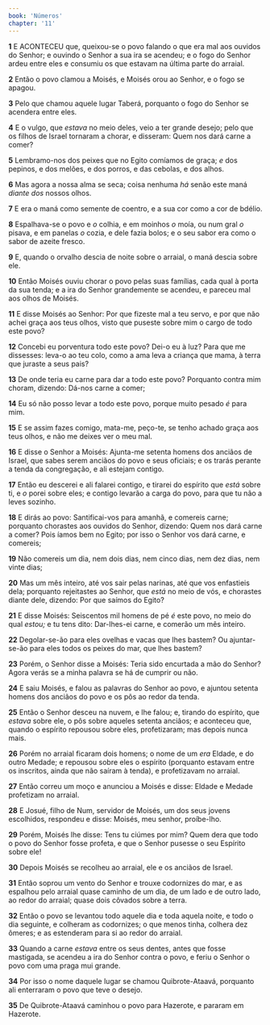 ```yaml
---
book: 'Números'
chapter: '11'
---
```


**1** E ACONTECEU que, queixou-se o povo falando o que era mal aos ouvidos do Senhor; e ouvindo o Senhor a sua ira se acendeu; e o fogo do Senhor ardeu entre eles e consumiu os que estavam na última parte do arraial.

**2** Então o povo clamou a Moisés, e Moisés orou ao Senhor, e o fogo se apagou.

**3** Pelo que chamou aquele lugar Taberá, porquanto o fogo do Senhor se acendera entre eles.

**4** E o vulgo, que _estava_ no meio deles, veio a ter grande desejo; pelo que os filhos de Israel tornaram a chorar, e disseram: Quem nos dará carne a comer?

**5** Lembramo-nos dos peixes que no Egito comíamos de graça; _e_ dos pepinos, e dos melões, e dos porros, e das cebolas, e dos alhos.

**6** Mas agora a nossa alma se seca; coisa nenhuma _há_ senão este maná _diante dos_ nossos olhos.

**7** E era o maná como semente de coentro, e a sua cor como a cor de bdélio.

**8** Espalhava-se o povo e _o_ colhia, e em moinhos _o_ moía, ou num gral _o_ pisava, e em panelas _o_ cozia, e dele fazia bolos; e o seu sabor era como o sabor de azeite fresco.

**9** E, quando o orvalho descia de noite sobre o arraial, o maná descia sobre ele.

**10** Então Moisés ouviu chorar o povo pelas suas famílias, cada qual à porta da sua tenda; e a ira do Senhor grandemente se acendeu, e pareceu mal aos olhos de Moisés.

**11** E disse Moisés ao Senhor: Por que fizeste mal a teu servo, e por que não achei graça aos teus olhos, visto que puseste sobre mim o cargo de todo este povo?

**12** Concebi eu porventura todo este povo? Dei-o eu à luz? Para que me dissesses: leva-o ao teu colo, como a ama leva a criança que mama, à terra que juraste a seus pais?

**13** De onde teria eu carne para dar a todo este povo? Porquanto contra mim choram, dizendo: Dá-nos carne a comer;

**14** Eu só não posso levar a todo este povo, porque muito pesado _é_ para mim.

**15** E se assim fazes comigo, mata-me, peço-te, se tenho achado graça aos teus olhos, e não me deixes ver o meu mal.

**16** E disse o Senhor a Moisés: Ajunta-me setenta homens dos anciãos de Israel, que sabes serem anciãos do povo e seus oficiais; e os trarás perante a tenda da congregação, e ali estejam contigo.

**17** Então eu descerei e ali falarei contigo, e tirarei do espírito que _está_ sobre ti, e _o_ porei sobre eles; e contigo levarão a carga do povo, para que tu não a leves sozinho.

**18** E dirás ao povo: Santificai-vos para amanhã, e comereis carne; porquanto chorastes aos ouvidos do Senhor, dizendo: Quem nos dará carne a comer? Pois íamos bem no Egito; por isso o Senhor vos dará carne, e comereis;

**19** Não comereis um dia, nem dois dias, nem cinco dias, nem dez dias, nem vinte dias;

**20** Mas um mês inteiro, até vos sair pelas narinas, até que vos enfastieis dela; porquanto rejeitastes ao Senhor, que _está_ no meio de vós, e chorastes diante dele, dizendo: Por que saímos do Egito?

**21** E disse Moisés: Seiscentos mil homens de pé _é_ este povo, no meio do qual _estou;_ e tu tens dito: Dar-lhes-ei carne, e comerão um mês inteiro.

**22** Degolar-se-ão para eles ovelhas e vacas que lhes bastem? Ou ajuntar-se-ão para eles todos os peixes do mar, que lhes bastem?

**23** Porém, o Senhor disse a Moisés: Teria sido encurtada a mão do Senhor? Agora verás se a minha palavra se há de cumprir ou não.

**24** E saiu Moisés, e falou as palavras do Senhor ao povo, e ajuntou setenta homens dos anciãos do povo e os pôs ao redor da tenda.

**25** Então o Senhor desceu na nuvem, e lhe falou; e, tirando do espírito, que _estava_ sobre ele, o pôs sobre aqueles setenta anciãos; e aconteceu que, quando o espírito repousou sobre eles, profetizaram; mas depois nunca mais.

**26** Porém no arraial ficaram dois homens; o nome de um _era_ Eldade, e do outro Medade; e repousou sobre eles o espírito (porquanto estavam entre os inscritos, ainda que não saíram à tenda), e profetizavam no arraial.

**27** Então correu um moço e anunciou a Moisés e disse: Eldade e Medade profetizam no arraial.

**28** E Josué, filho de Num, servidor de Moisés, um dos seus jovens escolhidos, respondeu e disse: Moisés, meu senhor, proíbe-lho.

**29** Porém, Moisés lhe disse: Tens tu ciúmes por mim? Quem dera que todo o povo do Senhor fosse profeta, e que o Senhor pusesse o seu Espírito sobre ele!

**30** Depois Moisés se recolheu ao arraial, ele e os anciãos de Israel.

**31** Então soprou um vento do Senhor e trouxe codornizes do mar, e as espalhou pelo arraial quase caminho de um dia, de um lado e de outro lado, ao redor do arraial; quase dois côvados sobre a terra.

**32** Então o povo se levantou todo aquele dia e toda aquela noite, e todo o dia seguinte, e colheram as codornizes; o que menos tinha, colhera dez ômeres; e as estenderam para si ao redor do arraial.

**33** Quando a carne _estava_ entre os seus dentes, antes que fosse mastigada, se acendeu a ira do Senhor contra o povo, e feriu o Senhor o povo com uma praga mui grande.

**34** Por isso o nome daquele lugar se chamou Quibrote-Ataavá, porquanto ali enterraram o povo que teve o desejo.

**35** De Quibrote-Ataavá caminhou o povo para Hazerote, e pararam em Hazerote.
